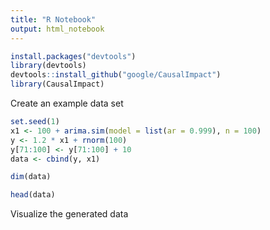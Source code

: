 ```yaml
---
title: "R Notebook"
output: html_notebook
---
```


```r
install.packages("devtools")
library(devtools)
devtools::install_github("google/CausalImpact")
library(CausalImpact)
```

Create an example data set

```r
set.seed(1)
x1 <- 100 + arima.sim(model = list(ar = 0.999), n = 100)
y <- 1.2 * x1 + rnorm(100)
y[71:100] <- y[71:100] + 10
data <- cbind(y, x1)
```

```r
dim(data)
```

```r
head(data)
```

Visualize the generated data

```r

```

